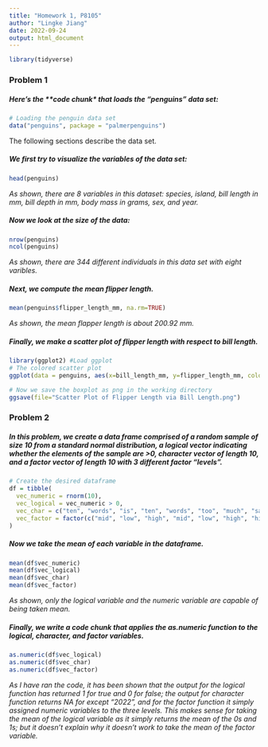 ```yaml
---
title: "Homework 1, P8105"
author: "Lingke Jiang"
date: 2022-09-24
output: html_document
---
```


```r
library(tidyverse)
```

### Problem 1

##### Here's the **code chunk* that loads the "penguins" data set:

```r
# Loading the penguin data set
data("penguins", package = "palmerpenguins")
```

The following sections describe the data set.

##### We first try to visualize the variables of the data set:
```r
head(penguins)
```
*As shown, there are 8 variables in this dataset: species, island, bill length in mm, bill depth in mm, body mass in grams, sex, and year.*

##### Now we look at the size of the data:
```r
nrow(penguins)
ncol(penguins)
```
*As shown, there are 344 different individuals in this data set with eight varibles.*

##### Next, we compute the mean flipper length.
```r
mean(penguins$flipper_length_mm, na.rm=TRUE)
```
*As shown, the mean flapper length is about 200.92 mm.* 

##### Finally, we make a scatter plot of flipper length with respect to bill length.
```r
library(ggplot2) #Load ggplot
# The colored scatter plot
ggplot(data = penguins, aes(x=bill_length_mm, y=flipper_length_mm, color=species)) + geom_point() + labs(title = "Flipper Length via Bill Length", x = "Bill Length (mm)", y = "Flipper Length (mm)")

# Now we save the boxplot as png in the working directory
ggsave(file="Scatter Plot of Flipper Length via Bill Length.png")
```

### Problem 2
##### In this problem, we create a data frame comprised of a random sample of size 10 from a standard normal distribution, a logical vector indicating whether the elements of the sample are >0, character vector of length 10, and a factor vector of length 10 with 3 different factor "levels".
```r
# Create the desired dataframe
df = tibble(
  vec_numeric = rnorm(10),
  vec_logical = vec_numeric > 0,
  vec_char = c("ten", "words", "is", "ten", "words", "too", "much", "says", "Lincole", "2022"),
  vec_factor = factor(c("mid", "low", "high", "mid", "low", "high", "high", "mid", "low", "high"))
)
```

##### Now we take the mean of each variable in the dataframe.
```r
mean(df$vec_numeric)
mean(df$vec_logical)
mean(df$vec_char)
mean(df$vec_factor)
```
*As shown, only the logical variable and the numeric variable are capable of being taken mean.*

##### Finally, we write a code chunk that applies the as.numeric function to the logical, character, and factor variables.
```r
as.numeric(df$vec_logical)
as.numeric(df$vec_char)
as.numeric(df$vec_factor)
```
*As I have ran the code, it has been shown that the output for the logical function has returned 1 for true and 0 for false; the output for character function returns NA for except "2022", and for the factor function it simply assigned numeric variables to the three levels. This makes sense for taking the mean of the logical variable as it simply returns the mean of the 0s and 1s; but it doesn't explain why it doesn't work to take the mean of the factor variable.*

